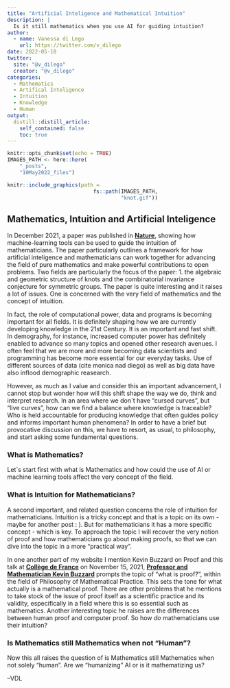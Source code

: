 ```yaml
---
title: "Artificial Inteligence and Mathematical Intuition"
description: |
  Is it still mathematics when you use AI for guiding intuition?
author:
  - name: Vanessa di Lego
    url: https://twitter.com/v_dilego
date: 2022-05-10
twitter:
  site: "@v_dilego"
  creator: "@v_dilego"
categories:
  - Mathematics
  - Artifical Inteligence
  - Intuition
  - Knowledge
  - Human
output:
  distill::distill_article:
    self_contained: false
    toc: true
---
```



```r
knitr::opts_chunk$set(echo = TRUE)
IMAGES_PATH <- here::here(
    "_posts",
    "10May2022_files")
```

```r
knitr::include_graphics(path =
                            fs::path(IMAGES_PATH,
                                     "knot.gif"))

```



## Mathematics, Intuition and Artificial Inteligence 

In December 2021, a paper was published in [**Nature**](https://www.nature.com/articles/s41586-021-04086-x), showing how machine-learning tools can be used to guide the intuition of mathematicians. The paper particularly outlines a framework for how artificial inteligence and mathematicians can work together for advancing the field of pure mathematics and make powerful contributions to open problems. Two fields are particularly the focus of the paper: 1. the algebraic and geometric structure of knots and the combinatorial invariance conjecture for symmetric groups. The paper is quite interesting and it raises a lot of issues. One is concerned with the very field of mathematics and the concept of intuition. 

In fact, the role of computational power, data and programs is becoming important for all fields. It is definitely shaping how we are currently developing knowledge in the 21st Century. It is an important and fast shift. In demography, for instance, increased computer power has definitely enabled to advance so many topics and opened other research avenues. I often feel that we are more and more becoming data scientists and programming has become more essential for our everyday tasks. Use of different sources of data (cite monica nad diego) as well as big data have also inflood demographic reasearch.

However, as much as I value and consider this an important advancement, I cannot stop but wonder how will this shift shape the way we do, think and interpret research. In an area where we don´t have “cursed curves”, but “live curves”, how can we find a balance where knowledge is traceable? Who is held accountable for producing knowledge that often guides policy and informs important human phenomena? In order to have a brief but provocative discussion on this, we have to resort, as usual, to philosophy, and start asking some fundamental questions.

### What is Mathematics?

Let´s start first with what is Mathematics and how could the use of AI or machine learning tools affect the very concept of the field. 

### What is Intuition for Mathematicians?

A second important, and related question concerns the role of intuition for mathematicians. Intuition is a tricky concept and that is a topic on its own - maybe for another post : ). But for mathematicians it has a more specific concept - which is key. To approach the topic I will recover the very notion of proof and how mathematicians go about making proofs, so that we can dive into the topic in a more "practical way".

In one another part of my website I mention Kevin Buzzard on Proof and this talk at [**Collège de France**](https://www.college-de-france.fr/site/timothy-gowers/seminar-2021-11-15-14h00.htm) on November 15, 2021, [**Professor and Mathematician Kevin Buzzard**](https://www.imperial.ac.uk/people/k.buzzard) prompts the topic of "what is proof?", within the field of Philosophy of Mathematical Practice. This sets the tone for what actually is a mathematical proof. There are other problems that he mentions to take stock of the issue of proof itself as a scientific practice and its validity, especifically in a field where this is so essential such as mathematics. Another interesting topic he raises are the differences between human proof and computer proof. So how *do* mathematicians use their intuition?



### Is Mathematics still Mathematics when not "Human"?

Now this all raises the question of is Mathematics still Mathematics when not solely "human". Are we "humanizing" AI or is it mathematizing us? 


--VDL




